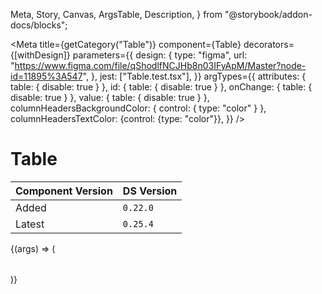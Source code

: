   Meta,
  Story,
  Canvas,
  ArgsTable,
  Description,
} from "@storybook/addon-docs/blocks";



<Meta
  title={getCategory("Table")}
  component={Table}
  decorators={[withDesign]}
  parameters={{
    design: {
      type: "figma",
      url:
        "https://www.figma.com/file/qShodlfNCJHb8n03IFyApM/Master?node-id=11895%3A547",
    },
    jest: ["Table.test.tsx"],
  }}
  argTypes={{
    attributes: { table: { disable: true } },
    id: { table: { disable: true } },
    onChange: { table: { disable: true } },
    value: { table: { disable: true } },
    columnHeadersBackgroundColor: { control: { type: "color" } },
    columnHeadersTextColor: {control: {type: "color"}},
  }}
/>


# Table

| Component Version | DS Version |
| ----------------- | ---------- |
| Added             | `0.22.0`   |
| Latest            | `0.25.4`   |

<Description of={Table} />

<Canvas withToolbar>
  <Story
    name="Table"
    args={{
      columnHeaders: ["First Name", "Last Name", "Nickname"],
      tableData: [ ["Tom", "Nook", "Tanukichi", ], [ "Isabelle", "-", "Shizue", ], [ "K.K.", "Slider", "Totakeke", ], [ "Sonny", "Resetti", "Risetto san", ], ],
      useRowHeaders: true,
      showRowDividers: true,
    }}
  >
    {(args) => (
      <Table {...args}>
      </Table>
    )}
  </Story>
</Canvas>

<ArgsTable story="Table" />
